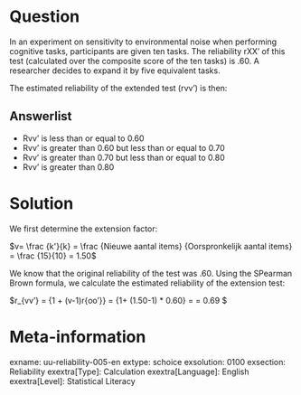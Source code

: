 Question
========
  
In an experiment on sensitivity to environmental noise when performing cognitive tasks, participants are given ten tasks. The reliability rXX' of this test (calculated over the composite score of the ten tasks) is .60. A researcher decides to expand it by five equivalent tasks.

The estimated reliability of the extended test (rvv') is then:


Answerlist
----------
* Rvv' is less than or equal to 0.60
* Rvv' is greater than 0.60 but less than or equal to 0.70
* Rvv' is greater than 0.70 but less than or equal to 0.80
* Rvv' is greater than 0.80

Solution
========
  
We first determine the extension factor:

$v= \frac {k'}{k} = \frac {Nieuwe aantal items} {Oorspronkelijk aantal items} = \frac {15}{10} = 1.50$

We know that the original reliability of the test was .60. Using the SPearman Brown formula, we calculate the estimated reliability of the extension test:

$r_{vv'} = \frac {v * r_{oo'}} {1 + (v-1)r{oo'}} = \frac {1.50 * 0.60}  {1+ (1.50-1) * 0.60} = \frac {0.90}{1.30} = 0.69 $

Meta-information
================
exname: uu-reliability-005-en
extype: schoice
exsolution: 0100
exsection: Reliability
exextra[Type]: Calculation
exextra[Language]: English
exextra[Level]: Statistical Literacy
